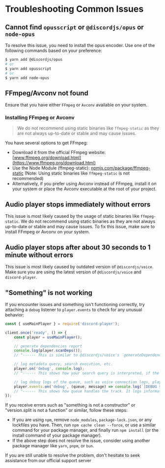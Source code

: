 
# Troubleshooting Common Issues

## Cannot find `opusscript` or `@discordjs/opus` or `node-opus`

To resolve this issue, you need to install the opus encoder. Use one of the following commands based on your preference:

```sh
$ yarn add @discordjs/opus
# or
$ yarn add opusscript
# or
$ yarn add node-opus
```

## FFmpeg/Avconv not found

Ensure that you have either `FFmpeg` or `Avconv` available on your system.

### Installing FFmpeg or Avconv

> We do not recommend using static binaries like `ffmpeg-static` as they are not always up-to-date or stable and may cause issues.

You have several options to get FFmpeg:

- Download it from the official FFmpeg website: [www.ffmpeg.org/download.html](https://www.ffmpeg.org/download.html)
- Use the Node Module (ffmpeg-static): [npmjs.com/package/ffmpeg-static](https://npmjs.com/package/ffmpeg-static) (Note: Using static binaries like `ffmpeg-static` is not recommended)
- Alternatively, if you prefer using Avconv instead of FFmpeg, install it on your system or place the Avconv executable at the root of your project.

## Audio player stops immediately without errors

This issue is most likely caused by the usage of static binaries like `ffmpeg-static`. We do not recommend using static binaries as they are not always up-to-date or stable and may cause issues. To fix this issue, make sure to install FFmpeg or Avconv on your system.

## Audio player stops after about 30 seconds to 1 minute without errors

This issue is most likely caused by outdated version of `@discordjs/voice`. Make sure you are using the latest version of `@discordjs/voice` and `discord-player`.

## "Something" is not working

If you encounter issues and something isn't functioning correctly, try attaching a `debug` listener to `player.events` to check for any unusual behavior:

```js
const { useMainPlayer } = require('discord-player');

client.once('ready', () => {
    const player = useMainPlayer();

    // generate dependencies report
    console.log(player.scanDeps());
    // ^------ This is similar to @discordjs/voice's `generateDependenciesReport()` function, but with additional informations related to discord-player

    // log metadata query, search execution, etc.
    player.on('debug', console.log);
    // ^------ This shows how your search query is interpreted, if the query was cached, which extractor resolved the query or which extractor failed to resolve, etc.

    // log debug logs of the queue, such as voice connection logs, player execution, streaming process etc.
    player.events.on('debug', (queue, message) => console.log(`[DEBUG ${queue.guild.id}] ${message}`));
    // ^------ This shows how queue handles the track. It logs informations like the status of audio player, streaming process, configurations used, if streaming failed or not, etc.
});
```

If you receive errors such as "something is not a constructor" or "version.split is not a function" or similar, follow these steps:

- If you are using `npm`, remove `node_modules`, `package-lock.json`, or any lockfiles you have. Then, run `npm cache clean --force`, or use a similar command for your package manager, and finally run `npm install` (or the install command of your package manager).
- If the above step does not resolve the issue, consider using another package manager like `yarn`, `pnpm`, or `bun`.

If you are still unable to resolve the problem, don't hesitate to seek assistance from our official support server

<div className="flex items-center justify-center mt-4">
    <DiscordInvite />
</div>
